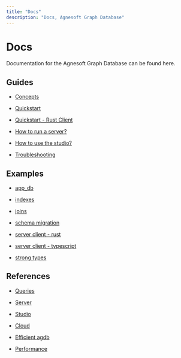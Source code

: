 ```yaml
---
title: "Docs"
description: "Docs, Agnesoft Graph Database"
---
```


# Docs

Documentation for the Agnesoft Graph Database can be found here.

## Guides

- [Concepts](/docs/guides/concepts)

- [Quickstart](/docs/guides/quickstart)

- [Quickstart - Rust Client](/api-docs/rust)

- [How to run a server?](/docs/guides/how-to-run-server)

- [How to use the studio?](/docs/guides/how-to-use-studio)

- [Troubleshooting](/docs/guides/troubleshooting)

## Examples

- [app_db](https://github.com/agnesoft/agdb/tree/main/examples/app_db)

- [indexes](https://github.com/agnesoft/agdb/tree/main/examples/indexes)

- [joins](https://github.com/agnesoft/agdb/tree/main/examples/joins)

- [schema migration](https://github.com/agnesoft/agdb/tree/main/examples/schema_migration)

- [server client - rust](https://github.com/agnesoft/agdb/tree/main/examples/server_client_rust)

- [server client - typescript](https://github.com/agnesoft/agdb/tree/main/examples/server_client_typescript)

- [strong types](https://github.com/agnesoft/agdb/tree/main/examples/user_types)

## References

- [Queries](/docs/references/queries)

- [Server](/docs/references/server)

- [Studio](/docs/references/studio)

- [Cloud](/docs/references/cloud)

- [Efficient agdb](/docs/references/efficient-agdb)

- [Performance](/docs/references/performance)
